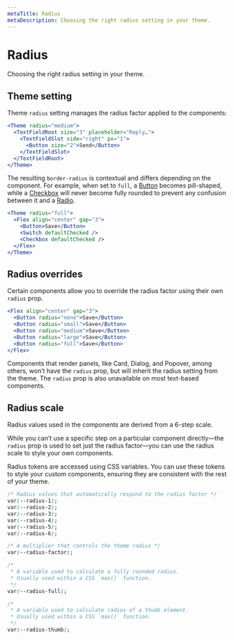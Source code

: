 ```yaml
---
metaTitle: Radius
metaDescription: Choosing the right radius setting in your theme.
---
```


# Radius

<Description>Choosing the right radius setting in your theme.</Description>

## Theme setting

Theme `radius` setting manages the radius factor applied to the components:

```jsx line="1"
<Theme radius="medium">
  <TextFieldRoot size="3" placeholder="Reply…">
    <TextFieldSlot side="right" px="1">
      <Button size="2">Send</Button>
    </TextFieldSlot>
  </TextFieldRoot>
</Theme>
```

<Box my="5">
  <ThemesRadiusExample />
</Box>

The resulting `border-radius` is contextual and differs depending on the component. For example, when set to `full`, a [Button](/themes/docs/components/button) becomes pill-shaped, while a [Checkbox](/themes/docs/components/checkbox) will never become fully rounded to prevent any confusion between it and a [Radio](/themes/docs/components/radio).

```jsx live=true
<Theme radius="full">
  <Flex align="center" gap="3">
    <Button>Save</Button>
    <Switch defaultChecked />
    <Checkbox defaultChecked />
  </Flex>
</Theme>
```

## Radius overrides

Certain components allow you to override the radius factor using their own `radius` prop.

```jsx live=true
<Flex align="center" gap="3">
  <Button radius="none">Save</Button>
  <Button radius="small">Save</Button>
  <Button radius="medium">Save</Button>
  <Button radius="large">Save</Button>
  <Button radius="full">Save</Button>
</Flex>
```

Components that render panels, like Card, Dialog, and Popover, among others, won’t have the `radius` prop, but will inherit the radius setting from the theme. The `radius` prop is also unavailable on most text-based components.

## Radius scale

Radius values used in the components are derived from a 6-step scale.

<ThemesRadiusScale />

While you can’t use a specific step on a particular component directly—the `radius` prop is used to set just the radius factor—you can use the radius scale to style your own components.

Radius tokens are accessed using CSS variables. You can use these tokens to style your custom components, ensuring they are consistent with the rest of your theme.

```css
/* Radius values that automatically respond to the radius factor */
var(--radius-1);
var(--radius-2);
var(--radius-3);
var(--radius-4);
var(--radius-5);
var(--radius-6);

/* A multiplier that controls the theme radius */
var(--radius-factor);

/*
 * A variable used to calculate a fully rounded radius.
 * Usually used within a CSS `max()` function.
 */
var(--radius-full);

/*
 * A variable used to calculate radius of a thumb element.
 * Usually used within a CSS `max()` function.
 */
var(--radius-thumb);
```

